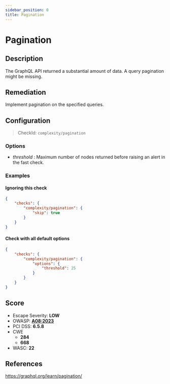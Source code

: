 ```yaml
---
sidebar_position: 0
title: Pagination
---
```


# Pagination

## Description

The GraphQL API returned a substantial amount of data.
A query pagination might be missing.

## Remediation

Implement pagination on the specified queries.


## Configuration

> CheckId: `complexity/pagination`

### Options

- *threshold* : Maximum number of nodes returned before raising an alert in the fast check.



### Examples


#### Ignoring this check

```json
{
    "checks": {
        "complexity/pagination": {
            "skip": true
        }
    }
}
```


#### Check with all default options

```json
{
    "checks": {
        "complexity/pagination": {
            "options": {
                "threshold": 25
            }
        }
    }
}
```




## Score

- Escape Severity: **<span className="low-severity">LOW</span>**
- OWASP: **[A08:2023](https://github.com/OWASP/API-Security/blob/master/editions/2023/en/0xa8-lack-of-protection-from-automated-threats.md)**
- PCI DSS: **6.5.8**
- CWE
  - **284**
  - **668**
- WASC: **22**








## References

https://graphql.org/learn/pagination/
